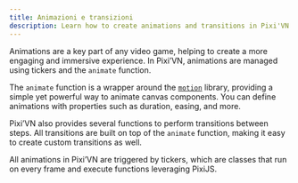 ```yaml
---
title: Animazioni e transizioni
description: Learn how to create animations and transitions in Pixi'VN using the animate function and tickers.
---
```


Animations are a key part of any video game, helping to create a more engaging and immersive experience. In Pixi’VN, animations are managed using tickers and the `animate` function.

The <DynamicLink href="/start/canvas-motion">`animate`</DynamicLink> function is a wrapper around the [`motion`](https://motion.dev/) library, providing a simple yet powerful way to animate canvas components. You can define animations with properties such as duration, easing, and more.

Pixi’VN also provides several functions to perform <DynamicLink href="/start/canvas-transition">transitions</DynamicLink> between steps. All transitions are built on top of the `animate` function, making it easy to create custom transitions as well.

All animations in Pixi’VN are triggered by <DynamicLink href="/start/canvas-tickers">tickers</DynamicLink>, which are classes that run on every frame and execute functions leveraging PixiJS.
